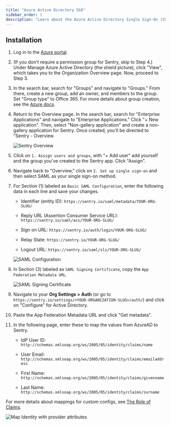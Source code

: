 ```yaml
---
title: "Azure Active Directory SSO"
sidebar_order: 1
description: "Learn about the Azure Active Directory Single Sign-On (SSO)."
---
```


## Installation

1. Log in to the [Azure portal](https://portal.azure.com/).

2. (If you don't require a permission group for Sentry, skip to Step 4.) Under Manage Azure Active Directory (the shield picture), click "View", which takes you to the Organization Overview page. Now, proceed to Step 3.

3. In the search bar, search for "Groups" and navigate to "Groups." From there, create a new group, add an owner, and members to the group. Set "Group type" to Office 365. For more details about group creation, see the [Azure docs](https://docs.microsoft.com/en-us/azure/active-directory/fundamentals/active-directory-groups-create-azure-portal).

4. Return to the Overview page. In the search bar, search for "Enterprise Applications" and navigate to "Enterprise Applications." Click "+ New application". Then, select "Non-gallery application" and create a non-gallery application for Sentry. Once created, you'll be directed to "Sentry - Overview.

   ![Sentry Overview](azure-sentry-overview.png)

5. Click on `1. Assign users and groups`, with "+ Add user" add yourself and the group you've created to the Sentry app. Click "Assign".

6. Navigate back to "Overview," click on `2. Set up single sign-on` and then select SAML as your single sign-on method.

7. For Section (1) labeled as `Basic SAML Configuration`, enter the following data in each line and save your changes.

   - Identifier (entity ID): `https://sentry.io/saml/metadata/YOUR-ORG-SLUG/`

   - Reply URL (Assertion Consumer Service URL): `https://sentry.io/saml/acs/YOUR-ORG-SLUG/`

   - Sign on URL: `https://sentry.io/auth/login/YOUR-ORG-SLUG/`

   - Relay State: `https://sentry.io/YOUR-ORG-SLUG/`

   - Logout URL: `https://sentry.io/saml/sls/YOUR-ORG-SLUG/`

   ![SAML Configuration](azure-basic-saml-configuration.png)

8. In Section (3) labeled as `SAML Signing Certificate`, copy the `App Federation Metadata URL`.

   ![SAML Signing Certificate](azure-saml-signing-certificate.png)

9. Navigate to your **Org Settings > Auth** (or go to `https://sentry.io/settings/<YOUR-ORGANIZATION-SLUG>/auth/`) and click on "Configure" for Active Directory.

10. Paste the App Federation Metadata URL and click "Get metadata".

11. In the following page, enter these to map the values from AzureAD to Sentry.

    - IdP User ID: `http://schemas.xmlsoap.org/ws/2005/05/identity/claims/name`

    - User Email: `http://schemas.xmlsoap.org/ws/2005/05/identity/claims/emailaddress`

    - First Name: `http://schemas.xmlsoap.org/ws/2005/05/identity/claims/givenname`

    - Last Name: `http://schemas.xmlsoap.org/ws/2005/05/identity/claims/surname`

For more details about mappings for custom configs, see [The Role of Claims](https://docs.microsoft.com/en-us/windows-server/identity/ad-fs/technical-reference/the-role-of-claims).

![Map Identity with provider attributes](azure-map-identity-provider-attributes.png)
